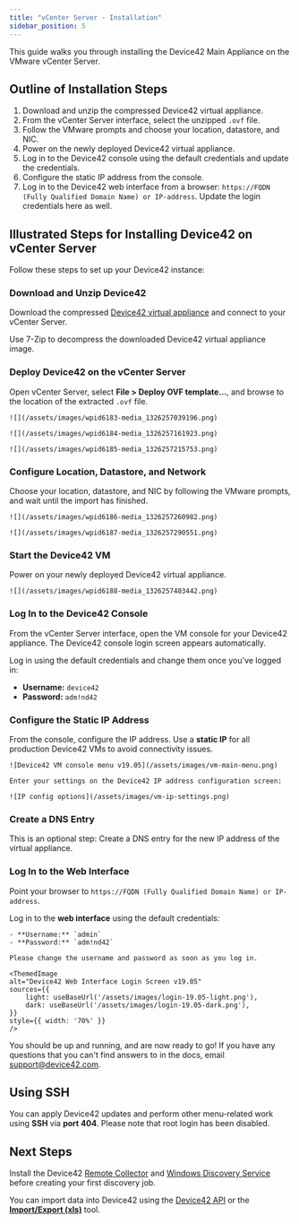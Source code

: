 ```yaml
---
title: "vCenter Server - Installation"
sidebar_position: 5
---
```



This guide walks you through installing the Device42 Main Appliance on the VMware vCenter Server.

## Outline of Installation Steps

1. Download and unzip the compressed Device42 virtual appliance.
2. From the vCenter Server interface, select the unzipped `.ovf` file. 
3. Follow the VMware prompts and choose your location, datastore, and NIC.
4. Power on the newly deployed Device42 virtual appliance. 
5. Log in to the Device42 console using the default credentials and update the credentials.
6. Configure the static IP address from the console.
7. Log in to the Device42 web interface from a browser: `https://FQDN (Fully Qualified Domain Name) or IP-address`. Update the login credentials here as well.

## Illustrated Steps for Installing Device42 on vCenter Server

Follow these steps to set up your Device42 instance:

### Download and Unzip Device42

Download the compressed [Device42 virtual appliance](https://www.device42.com/download/) and connect to your vCenter Server. 

Use 7-Zip to decompress the downloaded Device42 virtual appliance image.

### Deploy Device42 on the vCenter Server

Open vCenter Server, select **File > Deploy OVF template...**, and browse to the location of the extracted `.ovf` file.
   
    ![](/assets/images/wpid6183-media_1326257039196.png)

    ![](/assets/images/wpid6184-media_1326257161923.png)

    ![](/assets/images/wpid6185-media_1326257215753.png)

### Configure Location, Datastore, and Network

Choose your location, datastore, and NIC by following the VMware prompts, and wait until the import has finished.

    ![](/assets/images/wpid6186-media_1326257260982.png)

    ![](/assets/images/wpid6187-media_1326257290551.png)

### Start the Device42 VM

Power on your newly deployed Device42 virtual appliance.

    ![](/assets/images/wpid6188-media_1326257403442.png)

### Log In to the Device42 Console

From the vCenter Server interface, open the VM console for your Device42 appliance. The Device42 console login screen appears automatically.

Log in using the default credentials and change them once you've logged in:

   - **Username:** `device42`
   - **Password:** `adm!nd42` 

### Configure the Static IP Address

From the console, configure the IP address. Use a **static IP** for all production Device42 VMs to avoid connectivity issues.
   
    ![Device42 VM console menu v19.05](/assets/images/vm-main-menu.png)

    Enter your settings on the Device42 IP address configuration screen: 

    ![IP config options](/assets/images/vm-ip-settings.png)

### Create a DNS Entry

This is an optional step: Create a DNS entry for the new IP address of the virtual appliance.

### Log In to the Web Interface

Point your browser to `https://FQDN (Fully Qualified Domain Name) or IP-address`.

Log in to the **web interface** using the default credentials:

    - **Username:** `admin`
    - **Password:** `adm!nd42` 
    
    Please change the username and password as soon as you log in.

    <ThemedImage
    alt="Device42 Web Interface Login Screen v19.05"
    sources={{
        light: useBaseUrl('/assets/images/login-19.05-light.png'),
        dark: useBaseUrl('/assets/images/login-19.05-dark.png'),
    }}
    style={{ width: '70%' }} 
    />    

You should be up and running, and are now ready to go! If you have any questions that you can't find answers to in the docs, email [support@device42.com](mailto:support@device42.com).

## Using SSH

You can apply Device42 updates and perform other menu-related work using **SSH** via **port 404**. Please note that root login has been disabled.

## Next Steps

Install the Device42 [Remote Collector](remote-collector-rc-installation.mdx) and [Windows Discovery Service](windows-discovery-service-installation.mdx) before creating your first discovery job. 

You can import data into Device42 using the [Device42 API](https://api.device42.com/) or the [**Import/Export (xls)**](/getstarted/tutorials/tutorial-loading-data-using-spreadsheets.mdx) tool.
